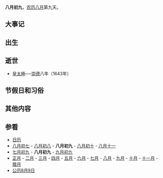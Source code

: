 {{Lunar08Calendar}}
'''八月初九'''，[[农历|农历]][[八月_(农历)|八月]]第九天。

==大事记==

==出生==

==逝世==
* [[皇太極|皇太極]]──[[崇德|崇德]]八年（1643年）

==节假日和习俗==

==其他内容==

==参看==
*[[历史上的今天|日历]]
*[[八月初七|八月初七]] - [[八月初八|八月初八]] - '''八月初九''' - [[八月初十|八月初十]] - [[八月十一|八月十一]]
*[[七月初九|七月初九]] - '''八月初九''' - [[九月初九|九月初九]]
*[[正月|正月]] - [[二月_(农历)|二月]] - [[三月_(农历)|三月]] - [[四月_(农历)|四月]] - [[五月_(农历)|五月]] - [[六月_(农历)|六月]] - [[七月_(农历)|七月]] - [[八月_(农历)|八月]] - [[九月_(农历)|九月]] - [[十月_(农历)|十月]] - [[十一月_(农历)|十一月]] - [[腊月|腊月]]
*[[公历|公历]][[8月9日|8月9日]]